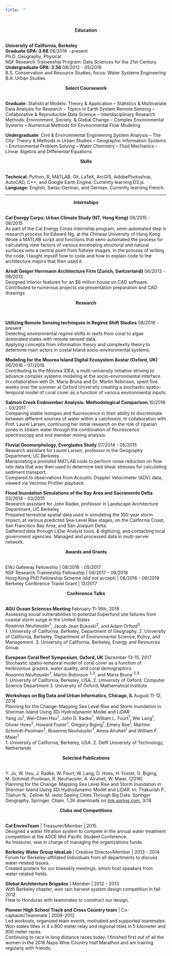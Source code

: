 ```yaml
---
title: ""
---
```


<br>
<center>**Education**</center>
<br>
**University of California, Berkeley** <br>
**Graduate GPA: 3.88** 08/2016 - present <br>
Ph.D. Geography, Physical<br>
NSF Research Traineeship Program: Data Sciences for the 21st Century <br>
**Undergraduate GPA: 3.56** 08/2012 - 05/2016 <br>
B.S. Conservation and Resource Studies, focus: Water Systems Engineering <br>
B.A. Urban Studies <br>

<center>**Select Coursework**</center>
<br>
**Graduate**:
Statistical Models: Theory & Application -- Statistics & Multivariate Data Analysis for Research -- Topics in Earth System Remote Sensing -- Collaborative & Reproducible Data Science -- Interdisciplinary Research Methods: Environment,
Society, & Global Change --  Complex Environmental Systems -- Numerical Methods for Environmental Flow Modeling

**Undergraduate**:
Civil & Environmental Engineering System Analysis -- The City: Theory & Methods in Urban Studies -- Geographic Information Systems -- Environmental Problem Solving -- Water Chemistry -- Fluid Mechanics -- Linear Algebra and Differential Equations
<br>

<center>**Skills**</center>
<br>
**Technical**: Python, R, MATLAB, Git, LaTeX, ArcGIS, AdobePhotoshop, AutoCAD, C++, and Google Earth Engine. Currently learning D3.js. <br>
**Language**: English, Swiss-German, and German. Currently learning French.

---------


<center>**Internships**</center>
<br>
**Cal Energy Corps: Urban Climate Study (NT, Hong Kong)** 		      06/2015 - 08/2015 <br>
As part of the Cal Energy Corps internship program, semi-automated step in research process for Edward Ng, at the Chinese University of Hong Kong.
Wrote a MATLAB script and functions that semi-automated the process for calculating view factors of various enveloping structural and natural surfaces onto a central point from fisheye images. 
In the process of writing the code, I taught myself how to code and how to explain code to the architecture majors that then used it. 

**Arndt Geiger Herrmann Architecture Firm (Zurich, Switzerland)** 	      06/2013 - 08/2013 <br>
Designed interior features for an $8 million house on CAD software.
Contributed to numerous projects via presentation preparation and CAD drawings

<center>**Research**</center>
<br>

**Utilizing Remote Sensing techniques in Regime Shift Studies** 	      08/2016 - present <br> 
Detecting environmental regime shifts in reefs from coral to algae dominated states with remote
sensed data.<br> 
Applying concepts from information theory and complexity theory to determine main
actors in costal Island socio-environmental systems.


**Modeling for the Moorea Island Digital Ecosystem Avatar (Oxford, UK)**      06/2016 - 07/2016 <br>
Contributing to the Moorea IDEA, a multi-university initiative striving to advance complex systems modeling at the socio-environmental interface. <br>
In collaboration with Dr. Maria Bruna and  Dr. Martin Robinson, spent five weeks over the summer at Oxford University creating a stochastic spatio-temporal model of coral cover as a function of various environmental inputs.

**Salmon Creek Endmember Analysis: Methodological Comparison**	     10/2016 - 03/2017 <br>
Comparing stable isotopes and fluorescence in their ability to discriminate between different sources of water within a catchment.
In collaboration with Prof. Laurel Larsen, continuing her initial research on the role of riparian zones in stream water through the combination of flourescence spectroscopy and end member mixing analysis. 

**Fluvial Geomorphology, Everglades Study** 		 	   	      07/2014 - 05/2015 <br>
Research assistant for Laurel Larsen, professor in the Geography Department, UC Berkeley. <br>
Manipulating a provided MATLAB code to perform noise reduction on flow rate data that was then used to determine bed shear stresses for calculating sediment transport. <br>
Compared to observations from Acoustic Doppler Velocimeter (ADV) data, viewed via Vectrino Profiler playback <br>

**Flood Inundation Simulations of the Bay Area and Sacramento Delta**
03/2014 - 03/2015 <br>
Research assistant for John Radke, professor in Landscape Architecture Department, UC Berkeley <br>
Prepared terrestrial spatial data used in simulating the 100-year storm impact, at various predicted Sea-Level Rise stages, on the California Coast, San Francisco Bay Area, and San Joaquin Delta. <br>
Gathered data through LiDar Analyst tools, & digitizing, and contacting local government agencies. Managed and processed data in multi-server network. <br>

<center>**Awards and Grants**</center>
<br>
EWJ Gateway Fellowship | 08/2016 - 05/2017 <br>
NSF Research Traineeship Fellowship | 06/2017 - 06/2018 <br>
Hong Kong PhD Fellowship Scheme (did not accept) | 08/2016 - 08/2019 <br>
Berkeley Conference Travel Grant | 12/2017 <br>

<center>**Conference Talks**</center>
<br>
**AGU Ocean Sciences Meeting** February 11-16th, 2018 <br>
Assessing social vulnerabilities to potential Superfund site failures from coastal storm surge in the United States <br>
*Rosanna Neuhausler^1^*, Jacob Jean Bukoski^2^, and Adam Orford^3^. <br>
1. University of California, Berkeley, Department of Geography.
2. University of California, Berkeley, Department of Environmental Science, Policy, and Management.
3. University of California, Berkeley, Energy and Resources Group.

**European Coral Reef Symposium, Oxford, UK** 			         December 13-15, 2017 <br>
Stochastic spatio-temporal model of coral cover as a function of herbivorous grazers, water quality, and coral demographics <br>
*Rosanna Neuhausler^1^*, Martin Robinson ^2,3^, and Maria Bruna ^2,3^ <br>
1. University of California, Berkeley, USA.  2. University of Oxford, Computer Science Department 3. University of Oxford, Mathematical Institute

**Workshops on Big Data and Urban Informatics, Chicago, IL ** 		   August 11-12, 2014 <br>
Planning for the Change: Mapping Sea Level Rise and Storm Inundation in Sherman Island Using 3Di Hydrodynamic Model and LiDAR <br>
Yang Ju^1^, Wei-Chen Hsu^1^, John D. Radke^1^, William L. Fourt^1^, Wei Lang^1^, Olivier Hoes^2^, Howard Foster^1^, Gregory Biging^1^, Emery Roe^1^, Martine Schmidt-Poolman^2^, *Rosanna Neuhausler^1^*, Amna Alruheil^1^ and William F. Maier^1^ <br>
1. University of California, Berkeley, USA.  2. Delft University of Technology, Netherlands

<center>**Selected Publications**</center>
<br>
Y. Ju, W. Hsu, J. Radke, W. Fourt, W. Lang, O. Hoes, H. Foster, G. Biging, M. Schmidt-Poolman, R. Neuhausler, A. Alruheil, W. Maier. (2016) <br> Planning for the Change: Mapping Sea Level Rise and Storm Inundation in Sherman Island Using 3Di Hydrodynamic Model and LiDAR. In: Thakuriah P., Tilahun N., Zellner M. (eds) Seeing Cities Through Big Data. Springer Geography. Springer, Cham. 1.2K downloads on [link.spring.com](https://link.springer.com/chapter/10.1007/978-3-319-40902-3_18), 3/18

<center>**Clubs and Competitions**</center>
<br>
**Cal EnviroTeam** | Treasurer/Member | 2015 <br>
Designed a water filtration system to compete in the annual water treatment competition at the ASCE Mid-Pacific Student Conference. <br>
As treasurer, was in charge of managing the organizations funds. <br>

**Berkeley Water Group IdeaLab** | Creative Director/Member | 2013 - 2014 <br>
Forum for Berkeley-affiliated individuals from all departments to discuss water-related issues. <br>
Created posters for our biweekly meetings, which host speakers from water-related fields.<br>

**Global Architecture Brigades** | Member | 2012 - 2013 <br>
With Berkeley chapter, won rain harvest system design competition in fall 2012.<br>
Flew to Honduras with teammates to construct our design.<br>

**Pioneer High School Track and Cross Country team** | Co-captaion/Teammate | 2008-2012 <br>
Led workouts, organized team events, motivated and supported teammates. <br>
Won states titles in 4 x 800 meter relay and regional titles in 5 kilometer and 800 meter races. <br>
Continuing to race in long distance races today. I finished first out of all the women in the 2016 Napa Wine Country Half Marathon and am training regularly with friends.




